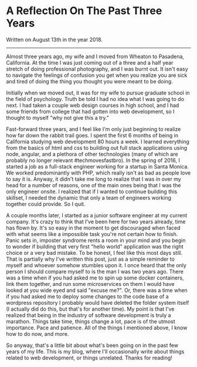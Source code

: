 # A Reflection On The Past Three Years

Written on August 13th in the year 2018.

---

Almost three years ago, my wife and I moved from Wheaton to Pasadena, California. At the time I was just coming out of a three and a half year stretch of doing professional photography, and I was burnt out. It isn't easy to navigate the feelings of confusion you get when you realize you are sick and tired of doing the thing you thought you were meant to be doing.

Initially when we moved out, it was for my wife to pursue graduate school in the field of psychology. Truth be told I had no idea what I was going to do next. I had taken a couple web design courses in high school, and I had some friends from college that had gotten into web development, so I thought to myself "why not give this a try."

Fast-forward three years, and I feel like I'm only just beginning to realize how far down the rabbit trail goes. I spent the first 6 months of being in California studying web development 80 hours a week. I learned everything from the basics of html and css to building out full stack applications using node, angular, and a plethora of other technologies (many of which are probably no longer relevant #techmovesfastbro). In the spring of 2016, I started a job as a full-stack engineer working for a startup in Santa Monica. We worked predominantly with PHP, which really isn't as bad as people love to say it is. Anyway, it didn't take me long to realize that I was in over my head for a number of reasons, one of the main ones being that I was the only engineer onsite. I realized that if I wanted to continue building this skillset, I needed the dynamic that only a team of engineers working together could provide. So I quit.

A couple months later, I started as a junior software engineer at my current company. It's crazy to think that I've been here for two years already, time has flown by. It's so easy in the moment to get discouraged when faced with what seems like a impossible task you're not certain how to finish. Panic sets in, imposter syndrome rents a room in your mind and you begin to wonder if building that very first "hello world" application was the right choice or a very bad mistake. To be honest, I feel like this most days still. That is partially why I've written this post, just as a simple reminder to myself and whoever somehow stumbles upon it. I once heard that the only person I should compare myself to is the man I was two years ago. There was a time when if you had asked me to spin up some docker containers, link them together, and run some microservices on them I would have looked at you wide eyed and said "excuse me?". Or, there was a time when if you had asked me to deploy some changes to the code base of a wordpress repository I probably would have deleted the folder system itself (I actually did do this, but that's for another time). My point is that I've realized that being in the industry of software development is truly a marathon. Things take time, things change a lot, pace is of the utmost importance. Pace and patience. All of the things I mentioned above, I know how to do now, and more.

So anyway, that's a little bit about what's been going on in the past few years of my life. This is my blog, where I'll occasionally write about things related to web development, or things unrelated. Thanks for reading!
